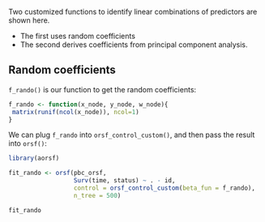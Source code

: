 Two customized functions to identify linear combinations of predictors are shown here. 

- The first uses random coefficients
- The second derives coefficients from principal component analysis.

## Random coefficients

`f_rando()` is our function to get the random coefficients:

```r

f_rando <- function(x_node, y_node, w_node){
 matrix(runif(ncol(x_node)), ncol=1) 
}

```

We can plug `f_rando` into `orsf_control_custom()`, and then pass the result into `orsf()`:

```r

library(aorsf)

fit_rando <- orsf(pbc_orsf,
                  Surv(time, status) ~ . - id,
                  control = orsf_control_custom(beta_fun = f_rando),
                  n_tree = 500)

fit_rando

```

